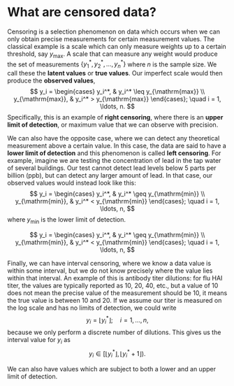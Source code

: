 # What are censored data?

Censoring is a selection phenomenon on data which occurs when we can only
obtain precise measurements for certain measurement values. The classical
example is a scale which can only measure weights up to a certain threshold,
say $y_{\mathrm{max}}$. A scale that can measure any weight would produce the
set of measurements $\{y_1^*, y_2^*, \ldots, y_n^*\}$ where $n$ is the sample
size. We call these the **latent values** or **true values**. Our imperfect
scale would then produce the **observed values**,
$$
y_i = \begin{cases}
y_i^*, & y_i^* \leq y_{\mathrm{max}} \\
y_{\mathrm{max}}, & y_i^* > y_{\mathrm{max}}
\end{cases}; \quad i = 1, \ldots, n.
$$
Specifically, this is an example of **right censoring**, where there is an
**upper limit of detection**, or maximum value that we can observe with
precision.

We can also have the opposite case, where we can detect any theoretical
measurement above a certain value. In this case, the data are said to have a
**lower limit of detection** and this phenomenon is called **left censoring**.
For example, imagine we are testing the concentration of lead in the tap water
of several buildings. Our test cannot detect lead levels below 5 parts per
billion (ppb), but can detect any larger amount of lead. In that case, our
observed values would instead look like this:
$$
y_i = \begin{cases}
y_i^*, & y_i^* \geq y_{\mathrm{min}} \\
y_{\mathrm{min}}, & y_i^* < y_{\mathrm{min}}
\end{cases}; \quad i = 1, \ldots, n,
$$
where $y_{\mathrm{min}}$ is the lower limit of detection.

$$
y_i = \begin{cases}
y_i^*, & y_i^* \geq y_{\mathrm{min}} \\
y_{\mathrm{min}}, & y_i^* < y_{\mathrm{min}}
\end{cases}; \quad i = 1, \ldots, n,
$$

Finally, we can have interval censoring, where we know a data value is within
some interval, but we do not know precisely where the value lies within that
interval. An example of this is antibody titer dilutions: for flu HAI titer,
the values are typically reported as 10, 20, 40, etc., but a value of 10 does
not mean the precise value of the measurement should be 10, it means the true
value is between 10 and 20. If we assume our titer is measured on the log
scale and has no limits of detection, we could write
$$
y_i = \lfloor y_i^* \rfloor; \quad i = 1, \ldots, n,
$$
because we only perform a discrete number of dilutions. This gives us the
interval value for $y_i$ as
$$y_i \in \left[\lfloor y_i^* \rfloor, \lfloor y_i^* + 1 \rfloor\right).$$

We can also have values which are subject to both a lower and an upper
limit of detection.

<!-- END OF FILE -->
